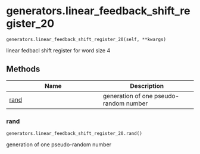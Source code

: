 # generators.linear_feedback_shift_register_20 { #sim_2024.generators.linear_feedback_shift_register_20 }

`generators.linear_feedback_shift_register_20(self, **kwargs)`

linear fedbacl shift register for word size 4

## Methods

| Name | Description |
| --- | --- |
| [rand](#sim_2024.generators.linear_feedback_shift_register_20.rand) | generation of one pseudo-random number |

### rand { #sim_2024.generators.linear_feedback_shift_register_20.rand }

`generators.linear_feedback_shift_register_20.rand()`

generation of one pseudo-random number